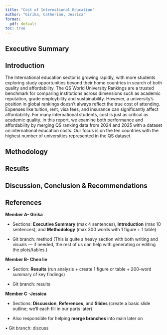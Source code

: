 ```yaml
---
title: "Cost of International Education"
author: "Girika, Catherine, Jessica"
format: 
  pdf: default
toc: true
---
```



## Executive Summary

## Introduction

The International education sector is growing rapidly, with more students exploring study opportunities beyond their home countries in search of both quality and affordability. The QS World University Rankings are a trusted benchmark for comparing institutions across dimensions such as academic reputation, grade employbility and sustainability. However, a university’s position in global rankings doesn’t always reflect the true cost of attending. Expenses like tuition, rent, visa fees, and insurance can significantly affect affordability. For many international students, cost is just as critical as academic quality. In this report, we examine both performance and affordability by merging QS ranking data from 2024 and 2025 with a dataset on international education costs. Our focus is on the ten countries with the highest number of universities represented in the QS dataset.


## Methodology

## Results

## Discussion, Conclusion & Recommendations

## References

**Member A- Girika**

-   Sections: **Executive Summary** (max 4 sentences), **Introduction** (max 10 sentences), and **Methodology** (max 300 words with 1 figure + 1 table)

-   Git branch: method (This is quite a heavy section with both writing and visuals — if needed, the rest of us can help with generating or editing the plots/tables.)

**Member B- Chen lie**

-   Section: **Results** (run analysis + create 1 figure or table + 200-word summary of key findings)

-   Git branch: results

**Member C -Jessica**

-   Sections: **Discussion**, **References**, and **Slides** (create a basic slide outline; we’ll each fill in our parts later)

-   Also responsible for helping **merge branches** into main later on

• Git branch: discuss
